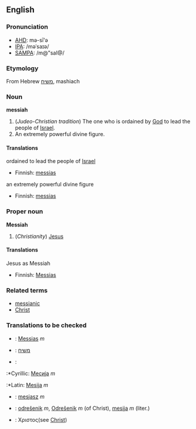 ==English==
===Pronunciation===
*[[w:AHD|AHD]]: mə-sī'ə
*[[w:IPA|IPA]]: /məˈsaɪə/
*[[w:SAMPA|SAMPA]]: /m@"saI@/

===Etymology===
From Hebrew [[משיח]], mashiach

===Noun===
'''messiah'''

#(''Judeo-Christian tradition'')  The one who is ordained by [[God]] to lead the people of [[Israel]].
# An extremely powerful divine figure.

====Translations====
;ordained to lead the people of [[Israel]]
{{top}}
*Finnish: [[messias]]
{{mid}}
{{bottom}}

;an extremely powerful divine figure
{{top}}
*Finnish: [[messias]]
{{mid}}
{{bottom}}

===Proper noun===
'''Messiah'''
#(''Christianity'') [[Jesus]]

====Translations====
;Jesus as Messiah
{{top}}
*Finnish: [[Messias]]
{{mid}}
{{bottom}}

===Related terms===
*[[messianic]]
*[[Christ]]

===Translations to be checked===
{{checktrans}}
*{{ttbc|Dutch}}: [[Messias]] ''m''
*{{ttbc|Hebrew}}: [[משיח]]
*{{ttbc|Serbian}}:
:*Cyrillic: [[Месија]] ''m''
:*Latin: [[Mesija]] ''m''
*{{ttbc|Polish}}: [[mesjasz]] ''m''
*{{ttbc|Slovene}}: [[odrešenik]] ''m'', [[Odrešenik]] ''m'' (of Christ), [[mesija]] ''m'' (liter.)
*{{ttbc|Koine Greek}}: Χριστος(see [[Christ]])